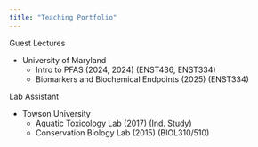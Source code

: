 ```yaml
---
title: "Teaching Portfolio"
---
```


Guest Lectures

-   University of Maryland
    -   Intro to PFAS (2024, 2024) (ENST436, ENST334)
    -   Biomarkers and Biochemical Endpoints (2025) (ENST334)

Lab Assistant

-   Towson University
    -   Aquatic Toxicology Lab (2017) (Ind. Study)
    -   Conservation Biology Lab (2015) (BIOL310/510)

